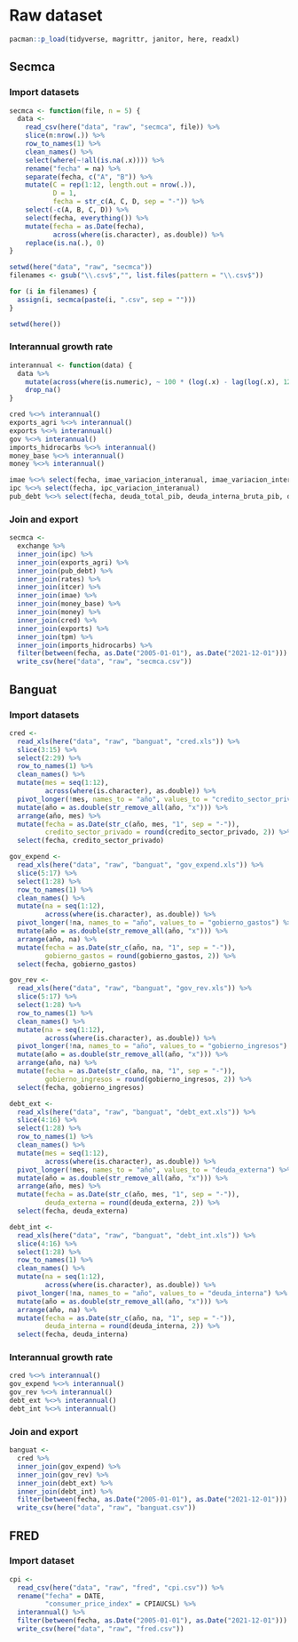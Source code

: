 # Raw dataset

```r
pacman::p_load(tidyverse, magrittr, janitor, here, readxl)
```

## Secmca

### Import datasets

```r
secmca <- function(file, n = 5) {
  data <- 
    read_csv(here("data", "raw", "secmca", file)) %>% 
    slice(n:nrow(.)) %>% 
    row_to_names(1) %>% 
    clean_names() %>% 
    select(where(~!all(is.na(.x)))) %>% 
    rename("fecha" = na) %>% 
    separate(fecha, c("A", "B")) %>% 
    mutate(C = rep(1:12, length.out = nrow(.)),
           D = 1,
           fecha = str_c(A, C, D, sep = "-")) %>% 
    select(-c(A, B, C, D)) %>% 
    select(fecha, everything()) %>% 
    mutate(fecha = as.Date(fecha),
           across(where(is.character), as.double)) %>% 
    replace(is.na(.), 0)
}

setwd(here("data", "raw", "secmca"))
filenames <- gsub("\\.csv$","", list.files(pattern = "\\.csv$"))

for (i in filenames) {
  assign(i, secmca(paste(i, ".csv", sep = "")))
}

setwd(here())
```

### Interannual growth rate

```r
interannual <- function(data) {
  data %>% 
    mutate(across(where(is.numeric), ~ 100 * (log(.x) - lag(log(.x), 12)))) %>% 
    drop_na()
}

cred %<>% interannual()
exports_agri %<>% interannual()
exports %<>% interannual()
gov %<>% interannual()
imports_hidrocarbs %<>% interannual()
money_base %<>% interannual()
money %<>% interannual()

imae %<>% select(fecha, imae_variacion_interanual, imae_variacion_interanual_2)
ipc %<>% select(fecha, ipc_variacion_interanual)
pub_debt %<>% select(fecha, deuda_total_pib, deuda_interna_bruta_pib, deuda_externa_pib)
```

### Join and export

```r
secmca <- 
  exchange %>% 
  inner_join(ipc) %>% 
  inner_join(exports_agri) %>% 
  inner_join(pub_debt) %>% 
  inner_join(rates) %>% 
  inner_join(itcer) %>% 
  inner_join(imae) %>% 
  inner_join(money_base) %>% 
  inner_join(money) %>% 
  inner_join(cred) %>% 
  inner_join(exports) %>% 
  inner_join(tpm) %>% 
  inner_join(imports_hidrocarbs) %>% 
  filter(between(fecha, as.Date("2005-01-01"), as.Date("2021-12-01"))) %>% 
  write_csv(here("data", "raw", "secmca.csv"))
```

## Banguat

### Import datasets

```r
cred <- 
  read_xls(here("data", "raw", "banguat", "cred.xls")) %>% 
  slice(3:15) %>%
  select(2:29) %>% 
  row_to_names(1) %>% 
  clean_names() %>% 
  mutate(mes = seq(1:12),
         across(where(is.character), as.double)) %>%
  pivot_longer(!mes, names_to = "año", values_to = "credito_sector_privado") %>% 
  mutate(año = as.double(str_remove_all(año, "x"))) %>% 
  arrange(año, mes) %>% 
  mutate(fecha = as.Date(str_c(año, mes, "1", sep = "-")),
         credito_sector_privado = round(credito_sector_privado, 2)) %>% 
  select(fecha, credito_sector_privado)

gov_expend <- 
  read_xls(here("data", "raw", "banguat", "gov_expend.xls")) %>% 
  slice(5:17) %>%
  select(1:28) %>% 
  row_to_names(1) %>% 
  clean_names() %>% 
  mutate(na = seq(1:12),
         across(where(is.character), as.double)) %>%
  pivot_longer(!na, names_to = "año", values_to = "gobierno_gastos") %>% 
  mutate(año = as.double(str_remove_all(año, "x"))) %>% 
  arrange(año, na) %>% 
  mutate(fecha = as.Date(str_c(año, na, "1", sep = "-")),
         gobierno_gastos = round(gobierno_gastos, 2)) %>% 
  select(fecha, gobierno_gastos)

gov_rev <- 
  read_xls(here("data", "raw", "banguat", "gov_rev.xls")) %>% 
  slice(5:17) %>%
  select(1:28) %>% 
  row_to_names(1) %>% 
  clean_names() %>% 
  mutate(na = seq(1:12),
         across(where(is.character), as.double)) %>%
  pivot_longer(!na, names_to = "año", values_to = "gobierno_ingresos") %>% 
  mutate(año = as.double(str_remove_all(año, "x"))) %>% 
  arrange(año, na) %>% 
  mutate(fecha = as.Date(str_c(año, na, "1", sep = "-")),
         gobierno_ingresos = round(gobierno_ingresos, 2)) %>% 
  select(fecha, gobierno_ingresos)

debt_ext <- 
  read_xls(here("data", "raw", "banguat", "debt_ext.xls")) %>% 
  slice(4:16) %>%
  select(1:28) %>% 
  row_to_names(1) %>% 
  clean_names() %>% 
  mutate(mes = seq(1:12),
         across(where(is.character), as.double)) %>%
  pivot_longer(!mes, names_to = "año", values_to = "deuda_externa") %>% 
  mutate(año = as.double(str_remove_all(año, "x"))) %>% 
  arrange(año, mes) %>% 
  mutate(fecha = as.Date(str_c(año, mes, "1", sep = "-")),
         deuda_externa = round(deuda_externa, 2)) %>% 
  select(fecha, deuda_externa)

debt_int <- 
  read_xls(here("data", "raw", "banguat", "debt_int.xls")) %>% 
  slice(4:16) %>%
  select(1:28) %>% 
  row_to_names(1) %>% 
  clean_names() %>% 
  mutate(na = seq(1:12),
         across(where(is.character), as.double)) %>%
  pivot_longer(!na, names_to = "año", values_to = "deuda_interna") %>% 
  mutate(año = as.double(str_remove_all(año, "x"))) %>% 
  arrange(año, na) %>% 
  mutate(fecha = as.Date(str_c(año, na, "1", sep = "-")),
         deuda_interna = round(deuda_interna, 2)) %>% 
  select(fecha, deuda_interna)
```

### Interannual growth rate

```r
cred %<>% interannual()
gov_expend %<>% interannual()
gov_rev %<>% interannual()
debt_ext %<>% interannual()
debt_int %<>% interannual()
```

### Join and export

```r
banguat <- 
  cred %>% 
  inner_join(gov_expend) %>% 
  inner_join(gov_rev) %>% 
  inner_join(debt_ext) %>% 
  inner_join(debt_int) %>%  
  filter(between(fecha, as.Date("2005-01-01"), as.Date("2021-12-01"))) %>% 
  write_csv(here("data", "raw", "banguat.csv"))
```

## FRED

### Import dataset

```r
cpi <- 
  read_csv(here("data", "raw", "fred", "cpi.csv")) %>% 
  rename("fecha" = DATE, 
         "consumer_price_index" = CPIAUCSL) %>% 
  interannual() %>% 
  filter(between(fecha, as.Date("2005-01-01"), as.Date("2021-12-01"))) %>% 
  write_csv(here("data", "raw", "fred.csv"))
```
